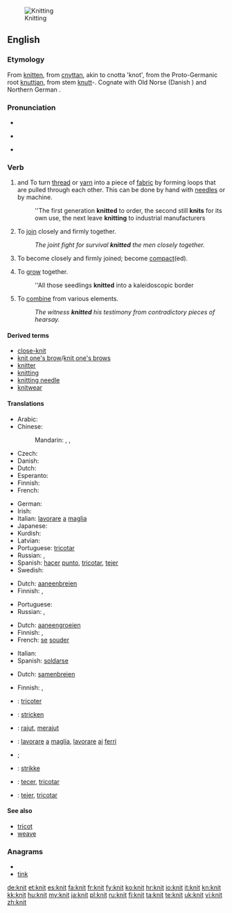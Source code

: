 [[Image:Purl2.jpg|thumb|Knitting]]
==English==

{{wikipedia|Knitting}}

===Etymology===
From {{etyl|enm}} [[knitten]], from {{etyl|ang}} [[cnyttan]], akin to cnotta 'knot', from the Proto-Germanic root [[knuttjan]], from stem [[knutt]]-. Cognate with Old Norse {{term|knýta}} (Danish {{term|knytte}}) and Northern German {{term|knütten}}.

===Pronunciation===
* {{IPA|/ˈnɪt/}}
* {{audio|en-uk-knit.ogg|Audio (UK)}}
*: {{rhymes|ɪt}}
* {{homophones|nit}}

===Verb===
{{en-verb|knits|knitting|'''knit''' or [[knitted]]}}

# {{transitive}} and {{intransitive}} To turn [[thread]] or [[yarn]] into a piece of [[fabric]] by forming loops that are pulled through each other. This can be done by hand with [[needle]]s or by machine.
#: ''The first generation '''knitted''' to order, the second still '''knits''' for its own use, the next leave '''knitting''' to industrial manufacturers
# {{figuratively}} {{transitive}} To [[join]] closely and firmly together.
#: ''The joint fight for survival '''knitted''' the men closely together.''
# {{intransitive}} To become closely and firmly joined; become [[compact]](ed).
# {{intransitive}} To [[grow]] together.
#: ''All those seedlings '''knitted''' into a kaleidoscopic border
# {{transitive}} To [[combine]] from various elements.
#: ''The witness '''knitted''' his testimony from contradictory pieces of hearsay.''

====Derived terms====
* [[close-knit]]
* [[knit one's brow]]/[[knit one's brows]]
* [[knitter]]
* [[knitting]]
* [[knitting needle]]
* [[knitwear]]

====Translations====
{{trans-top|to make fabric from thread or yarn}}
* Arabic: {{t|ar|حاك|tr=Haaka}}
* Chinese:
*: Mandarin: {{zh-tsp|編織|编织|biānzhī}}, {{zh-tsp|織|织|zhī}}, {{zh-tsp|針織|针织|zhēnzhī}}
* Czech: {{t-|cs|plést}}
* Danish: {{t-|da|strikke}}
* Dutch: {{t+|nl|breien}}
* Esperanto: {{t-|eo|triki|xs=Esperanto}}
* Finnish: {{t-|fi|neuloa}}
* French: {{t+|fr|tricoter}}
{{trans-mid}}
* German: {{term|stricken|lang=de}}
* Irish: {{t|ga|cniotáil|xs=Irish}}
* Italian: [[lavorare]] [[a]] [[maglia]]
* Japanese: {{t|ja|編む|tr=amu}}
* Kurdish: {{t-|ku|چنین|sc=ku-Arab}}
* Latvian: {{t|lv|adīt}}
* Portuguese: [[tricotar]]
* Russian: {{t+|ru|вязать|tr=vjazát'}} {{impf}}, {{t+|ru|связать|tr=svjazát'}} {{pf.}}
* Spanish: [[hacer]] [[punto]], [[tricotar]], [[tejer]]
* Swedish: {{t+|sv|sticka}}
{{trans-bottom}}

{{trans-top|to join closely together}}
* Dutch: [[aaneenbreien]]
* Finnish: {{t-|fi|hitsata}}, {{t+|fi|yhdistää}}
{{trans-mid}}
* Portuguese: {{t+|pt|soldar}}
* Russian: {{t|ru|сплачивать|tr=spláčivat'}} {{impf}}, {{t|ru|сплотить|tr=splotít'}} {{pf.}}
{{trans-bottom}}

{{trans-top|intransitive: to become closely joined}}
* Dutch: [[aaneengroeien]]
* Finnish: {{t-|fi|hitsautua}}, {{t-|fi|yhdistyä}}
* French: [[se]] [[souder]]
{{trans-mid}}
* Italian: {{t-|it|saldarsi}}
* Spanish: [[soldarse]]
{{trans-bottom}}

{{trans-top|to combine from various elements}}
* Dutch: [[samenbreien]]
{{trans-mid}}
* Finnish: {{t-|fi|yhdistellä}}, {{t-|fi|punoa}}
{{trans-bottom}}

{{checktrans-top}}
* {{ttbc|fr}}: [[tricoter]]
* {{ttbc|de}}: [[stricken]]
* {{ttbc|id}}: [[rajut]], [[rajut|merajut]]
{{trans-mid}}
* {{ttbc|it}}: [[lavorare]] [[a]] [[maglia]], [[lavorare]] [[ai]] [[ferri]]
* {{ttbc|ku}}; {{ku-Arab|[[چنین]]}}
* {{ttbc|no}}: [[strikke]]
* {{ttbc|pt}}: [[tecer]], [[tricotar]]
* {{ttbc|es}}: [[tejer]], [[tricotar]]
{{trans-bottom}}

====See also====
* [[tricot]]
* [[weave]]

===Anagrams===
* {{alphagram|iknt}}
* [[tink#English|tink]]

[[de:knit]]
[[et:knit]]
[[es:knit]]
[[fa:knit]]
[[fr:knit]]
[[fy:knit]]
[[ko:knit]]
[[hr:knit]]
[[io:knit]]
[[it:knit]]
[[kn:knit]]
[[kk:knit]]
[[hu:knit]]
[[my:knit]]
[[ja:knit]]
[[pl:knit]]
[[ru:knit]]
[[fi:knit]]
[[ta:knit]]
[[te:knit]]
[[uk:knit]]
[[vi:knit]]
[[zh:knit]]
